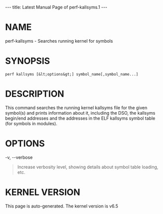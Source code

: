 ---
title: Latest Manual Page of perf-kallsyms.1
---


= NAME =

perf-kallsyms - Searches running kernel for symbols

= SYNOPSIS =

<pre>perf kallsyms [&lt;options&gt;] symbol_name[,symbol_name...]</pre>
= DESCRIPTION =

This command searches the running kernel kallsyms file for the given symbol(s) and prints information about it, including the DSO, the kallsyms begin/end addresses and the addresses in the ELF kallsyms symbol table (for symbols in modules).

= OPTIONS =

-v, --verbose

<blockquote>Increase verbosity level, showing details about symbol table loading, etc.
</blockquote>


= KERNEL VERSION =

This page is auto-generated.  The kernel version is v6.5